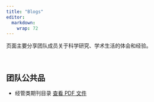 ```yaml
---
title: "Blogs"
editor: 
  markdown: 
    wrap: 72
---
```


页面主要分享团队成员关于科学研究、学术生活的体会和经验。

&emsp;

## 团队公共品

  - 经管类期刊目录 [查看 PDF 文件](docs/paperlist2024.pdf)
